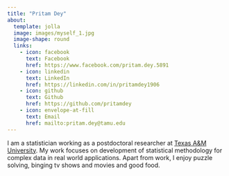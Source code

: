 ```yaml
---
title: "Pritam Dey"
about: 
  template: jolla
  image: images/myself_1.jpg
  image-shape: round
  links:
    - icon: facebook
      text: Facebook
      href: https://www.facebook.com/pritam.dey.5891
    - icon: linkedin
      text: LinkedIn
      href: https://linkedin.com/in/pritamdey1906
    - icon: github
      text: Github
      href: https://github.com/pritamdey
    - icon: envelope-at-fill
      text: Email
      href: mailto:pritam.dey@tamu.edu
---
```


::: {#hero-heading}
I am a statistician working as a postdoctoral researcher at [Texas A&M University](#0 "Department of Statistics, Texas A&M University"). My work focuses on development of statistical methodology for complex data in real world applications. Apart from work, I enjoy puzzle solving, binging tv shows and movies and good food.
:::
